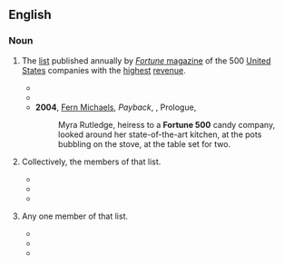 ==English==
{{wikipedia}}

===Noun===
{{en-noun|head=[[fortune|Fortune]] [[500]]|~}}

# {{lb|en|singulare tantum}} The [[list]] published annually by [[w:Fortune (magazine)|''Fortune'' magazine]] of the 500 [[United States]] companies with the [[highest]] [[revenue]].
#* {{quote-book|en|year=1987|author=Katherine V. Forrest|title=Murder at the Nightwood Bar|publisher=Alyson Publishing|isbn=1555837174|page=65
|passage=I'm betting they're more listings from the '''Fortune 500'''.}}
#* {{quote-book|en|year=2004|author=Matt Ruff|title=Sewer, Gas and Electric: The Public Works Trilogy|publisher=Grove Press|isbn=0802141552|page=42
|passage=If he were a corporation instead of a criminal he'd be in the '''Fortune 500''' by now.}}
#* '''2004''', [[w:Fern Michaels|Fern Michaels]], ''Payback'', {{ISBN|0821778765}}, Prologue,
#*: Myra Rutledge, heiress to a '''Fortune 500''' candy company, looked around her state-of-the-art kitchen, at the pots bubbling on the stove, at the table set for two.
# {{lb|en|plurale tantum}} Collectively, the members of that list.
#* {{quote-book|en|year=1990|author=Michael Novak|title=Toward a Theology of the Corporation|publisher=American Enterprise Institute|isbn=0844737445|page=20
|passage=In other words, a majority of the '''''Fortune'' 500''' are of the size of universities, from 500 up to about 40000 employees.}}
#* {{quote-book|en|year=1999|author=Steve Fiffer|title=Three Quarters, Two Dimes and a Nickel: A Memoir of Becoming Whole|publisher=The Free Press|isbn=0684873516|page=170
|passage=Few sportswear or sports equipment companies could be found pitching their products on television; and even fewer could be found among the '''Fortune 500'''.}}
#* {{quote-book|en|year=2003|author=[[w:Joel C. Rosenberg|Joel C. Rosenberg]]|title=[[w:The Last Jihad|The Last Jihad]]|publisher=Tor/Forge|isbn=0765346435|page=23
|passage=Bennett didn't appear on CNBC, or kibitz<!--sic no italics--> with Maria Bartiromo, or speak at '''Fortune 500''' conferences, or get himself profiled in the ''Wall Street Journal''.}}
# {{lb|en|by extension|informal|countable}} Any one member of that list.
#* {{quote-book|en|year=1990|author=[[w:Sue Grafton|Sue Grafton]]|title="G" is for Gumshoe|publisher=Henry Holt and Company|isbn=0805004610|page=154
|passage=Abbott was in his late sixties and looked like a retired '''Fortune 500''' executive in a three-piece suit, complete with manicured nails and a Rolex watch.}}
#* {{quote-text|en|year=2000|author=Susan F. Shultz|title=The Board Book|page=13|isbn=0814405495|passage=If logic and demonstrations of success are not impetus enough, realize that activists are now looking beyond '''Fortune 500s'''.}}
#* {{quote-book|en|year=2005|author=Amy Scheibe|title=What Do You Do All Day?|publisher=St. Martin's Press|isbn=0312343035|page=53
|passage=I shrink a little at the idea of Portia breaking another glass ceiling on her way to what can only be president or CEO of a '''Fortune 500'''.}}
